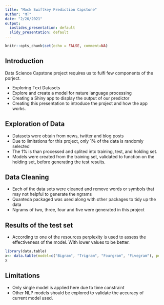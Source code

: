 ```yaml
---
title: "Mock Swiftkey Prediction Capstone"
author: "MT"
date: "2/26/2021"
output:
  ioslides_presentation: default
  slidy_presentation: default
---
```


```r
knitr::opts_chunk$set(echo = FALSE, comment=NA)
```

## Introduction

Data Science Capstone project requires us to fulfi few components of the porject.

 - Exploring Text Datasets
 - Explore and create a model for nature language processing
 - Creating a Shiny app to display the output of our predictor
 - Creating this presentation to introduce the project and how the  app works.


## Exploration of Data

- Datasets were obtain from news, twitter  and blog posts
- Due to limitations for this project, only  1% of the data is randomly selected
- The 1% is than  processed and splited into training, test, and holding set. 
- Models were created from the training set, validated  to function on the holding set, before generating the  test results. 

## Data Cleaning

- Each of the data sets were cleaned and remove words or symbols that may not helpful to generate the ngrams
- Quanteda packaged was used along with other packages to tidy up the data
- Ngrams of two, three, four and five were generated in this project

## Results of the test set
- According to one of the resources perplexity is used to assess the effectiveness of the model. With lower values to be better.


```r
library(data.table)
x<- data.table(model=c("Bigram", "Trigram", "Fourgram", "Fivegram"), perplexity=c("66.09", "8.87", "1.05", "0.28"))
x
```

## Limitations
- Only single model is applied here due to time constraint
- Other NLP models should be explored to validate the accuracy of current model used.

